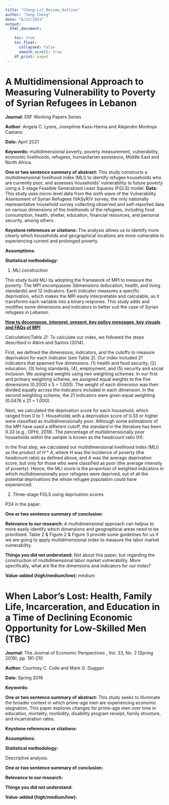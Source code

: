 ```yaml
---
title: "Cheng-Lit_Review_Outline"
author: "Yang Cheng"
date: "6/15/2021"
output:
  html_document:

    toc: true
    toc_float:
      collapsed: false
      smooth_scroll: true
    df_print: paged
---
```

 
# A Multidimensional Approach to Measuring Vulnerability to Poverty of Syrian Refugees in Lebanon
**Journal:** ERF Working Papers Series

**Author**: Angela C. Lyons, Josephine Kass-Hanna and Alejandro Montoya Castano

**Date:** April 2021

**Keywords:** multidimensional poverty, poverty measurement, vulnerability, economic livelihoods, refugees, humanitarian assistance, Middle East and North Africa.

**One or two sentence summary of abstract:** This study constructs a multidimensional livelihood index (MLI) to identify refugee households who are currently poor, and assesses households’ vulnerability to future poverty using a 3-stage Feasible Generalized Least Squares (FGLS) model. **Data: ** This study uses micro-level data from the sixth wave of the Vulnerability Assessment of Syrian Refugees (VASyR)V survey, the only nationally representative household survey collecting observed and self-reported data on various dimensions of the livelihoods of the refugees, including food consumption, health, shelter, education, financial resources, and personal security, among others.

**Keystone references or citations:** The analysis allows us to identify more clearly which households and geographical locations are more vulnerable to experiencing current and prolonged poverty.

**Assumptions:** 


**Statistical methodology: ** 

1. MLI construction


This study build MLI by adopting the framework of MPI to measure the poverty. The MPI  encompasses 3dimensions (education, health, and living standards) and 12 indicators. Each indicator measures a specific deprivation, which makes the MPI easily interpretable and calculable, as it transforms each variable into a binary response. This study adds and modifies some dimensions and indicators to better suit the case of Syrian refugees in Lebanon.

[**How to decompose, interpret, present, key policy messages, key visuals and FAQs of MPI**](https://www.ophi.org.uk/wp-content/uploads/MPI-interpretation-decompositions.pdf)

*Calculation(Table 2):*  To calculate our index, we followed the steps described in Alkire and Santos (2014). 

First, we defined the dimensions, indicators, and the cutoffs to measure deprivation for each indicator (see
Table 2). Our index included 21 indicators that spanned five dimensions: (1) health and food security,
(2) education, (3) living standards, (4), employment, and (5) security and social inclusion. We
assigned weights using two weighting schemes. In our first and primary weighting scheme, we
assigned equal weights to the five dimensions (0.2000 x 5 = 1.000). The weight of each dimension
was then divided equally across the indicators included in each dimension. In the second weighting
scheme, the 21 indicators were given equal weighting (0.0476 x 21 = 1.000). 

Next, we calculated the deprivation score for each household, which ranged from 0 to 1. Households with a deprivation score of 0.33 or higher were classified as multidimensionally poor. Although some estimations of the MPI
have used a different cutoff, the standard in the literature has been 0.33 (e.g., OPHI, 2018). The
percentage of multidimensionally poor households within the sample is known as the headcount ratio
(H). 

In the final step, we calculated our multidimensional livelihood index (MLI) as the product of $H
* A$, where H was the incidence of poverty (the headcount ratio) as defined above, and A was the
average deprivation score, but only for those who were classified as poor (the average intensity of
poverty).  Hence, the MLI score is the proportion of weighted indicators in which multidimensionally poor refugees were deprived, out of all the potential deprivations the whole
refugee population could have experienced.

2. Three-stage FGLS using deprivation scores

P24 in the paper.

**One or two sentence summary of conclusion:** 

**Relevance to our research:** A multidimensional approach can helpus  to more easily identify which dimensions and geographical areas need to be prioritized. Table 2 & Figure 2 & Figure 3 provide some guidelines for us if we are going to apply multidimensional index to measure the labor market vulnerability. 

**Things you did not understand:** Not about this paper, but regarding the construction of multidimensional labor market vulnerability. More specifically, what are the the  dimensions and indicators for our index?

**Value-added (high/medium/low):** medium





# When Labor’s Lost: Health, Family Life, Incarceration, and Education in a Time of Declining Economic Opportunity for Low-Skilled Men (TBC)

**Journal:** The Journal of Economic Perspectives , Vol. 33, No. 2 (Spring 2019), pp. 191-210

**Author**: Courtney C. Coile and Mark G. Duggan

**Date:** Spring 2019

**Keywords:** 

**One or two sentence summary of abstract:** This study seeks to illuminate the broader context in which prime-age men are experiencing economic stagnation. This paper explores changes for prime-age men over time in education, mortality, morbidity, disability program receipt, family structure, and incarceration rates.

**Keystone references or citations:** 

**Assumptions:** 

**Statistical methodology: ** 

Descriptive analysis.

**One or two sentence summary of conclusion:** 

**Relevance to our research:**

**Things you did not understand:** 

**Value-added (high/medium/low):** 

